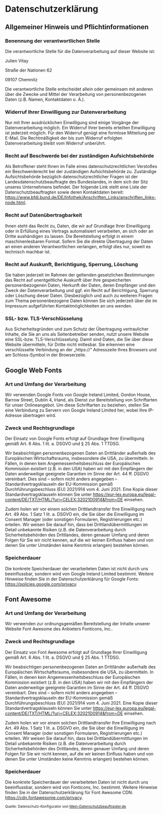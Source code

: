 # Datenschutzerklärung

## Allgemeiner Hinweis und Pflichtinformationen

### Benennung der verantwortlichen Stelle

Die verantwortliche Stelle für die Datenverarbeitung auf dieser Website ist:

Julien Vitay

Straße der Nationen 62

09107 Chemnitz

Die verantwortliche Stelle entscheidet allein oder gemeinsam mit anderen über die Zwecke und Mittel der Verarbeitung von personenbezogenen Daten (z.B. Namen, Kontaktdaten o. Ä.).

### Widerruf Ihrer Einwilligung zur Datenverarbeitung
<p>Nur mit Ihrer ausdrücklichen Einwilligung sind einige Vorgänge der Datenverarbeitung möglich. Ein Widerruf Ihrer bereits erteilten Einwilligung ist jederzeit möglich. Für den Widerruf genügt eine formlose Mitteilung per E-Mail. Die Rechtmäßigkeit der bis zum Widerruf erfolgten Datenverarbeitung bleibt vom Widerruf unberührt.</p>
<h3>Recht auf Beschwerde bei der zuständigen Aufsichtsbehörde</h3>
<p>Als Betroffener steht Ihnen im Falle eines datenschutzrechtlichen Verstoßes ein Beschwerderecht bei der zuständigen Aufsichtsbehörde zu. Zuständige Aufsichtsbehörde bezüglich datenschutzrechtlicher Fragen ist der Landesdatenschutzbeauftragte des Bundeslandes, in dem sich der Sitz unseres Unternehmens befindet. Der folgende Link stellt eine Liste der Datenschutzbeauftragten sowie deren Kontaktdaten bereit: <a href="https://www.bfdi.bund.de/DE/Infothek/Anschriften_Links/anschriften_links-node.html" target="_blank">https://www.bfdi.bund.de/DE/Infothek/Anschriften_Links/anschriften_links-node.html</a>.</p>
<h3>Recht auf Datenübertragbarkeit</h3>
<p>Ihnen steht das Recht zu, Daten, die wir auf Grundlage Ihrer Einwilligung oder in Erfüllung eines Vertrags automatisiert verarbeiten, an sich oder an Dritte aushändigen zu lassen. Die Bereitstellung erfolgt in einem maschinenlesbaren Format. Sofern Sie die direkte Übertragung der Daten an einen anderen Verantwortlichen verlangen, erfolgt dies nur, soweit es technisch machbar ist.</p>
<h3>Recht auf Auskunft, Berichtigung, Sperrung, Löschung</h3>
<p>Sie haben jederzeit im Rahmen der geltenden gesetzlichen Bestimmungen das Recht auf unentgeltliche Auskunft über Ihre gespeicherten personenbezogenen Daten, Herkunft der Daten, deren Empfänger und den Zweck der Datenverarbeitung und ggf. ein Recht auf Berichtigung, Sperrung oder Löschung dieser Daten. Diesbezüglich und auch zu weiteren Fragen zum Thema personenbezogene Daten können Sie sich jederzeit über die im Impressum aufgeführten Kontaktmöglichkeiten an uns wenden.</p>
<h3>SSL- bzw. TLS-Verschlüsselung</h3>
<p>Aus Sicherheitsgründen und zum Schutz der Übertragung vertraulicher Inhalte, die Sie an uns als Seitenbetreiber senden, nutzt unsere Website eine SSL-bzw. TLS-Verschlüsselung. Damit sind Daten, die Sie über diese Website übermitteln, für Dritte nicht mitlesbar. Sie erkennen eine verschlüsselte Verbindung an der „https://“ Adresszeile Ihres Browsers und am Schloss-Symbol in der Browserzeile.</p>

<h2>Google Web Fonts</h2>
<h3>Art und Umfang der Verarbeitung</h3>
<p>Wir verwenden Google Fonts von Google Ireland Limited, Gordon House, Barrow Street, Dublin 4, Irland, als Dienst zur Bereitstellung von Schriftarten für unser Onlineangebot. Um diese Schriftarten zu beziehen, stellen Sie eine Verbindung zu Servern von Google Ireland Limited her, wobei Ihre IP-Adresse übertragen wird.</p>
<h3>Zweck und Rechtsgrundlage</h3>
<p>Der Einsatz von Google Fonts erfolgt auf Grundlage Ihrer Einwilligung gemäß Art. 6 Abs. 1 lit. a. DSGVO und § 25 Abs. 1 TTDSG.</p>
<p>Wir beabsichtigen personenbezogenen Daten an Drittländer außerhalb des Europäischen Wirtschaftsraums, insbesondere die USA, zu übermitteln. In Fällen, in denen kein Angemessenheitsbeschluss der Europäischen Kommission existiert (z.B. in den USA) haben wir mit den Empfängern der Daten anderweitige geeignete Garantien im Sinne der Art. 44 ff. DSGVO vereinbart. Dies sind – sofern nicht anders angegeben – Standardvertragsklauseln der EU-Kommission gemäß Durchführungsbeschluss (EU) 2021/914 vom 4. Juni 2021. Eine Kopie dieser Standardvertragsklauseln können Sie unter <a href="https://eur-lex.europa.eu/legal-content/DE/TXT/HTML/?uri=CELEX:32021D0914&from=DE">https://eur-lex.europa.eu/legal-content/DE/TXT/HTML/?uri=CELEX:32021D0914&from=DE</a> einsehen.</p>
<p>Zudem holen wir vor einem solchen Drittlandtransfer Ihre Einwilligung nach Art. 49 Abs. 1 Satz 1 lit. a. DSGVO ein, die Sie über die Einwilligung im Consent Manager (oder sonstigen Formularen, Registrierungen etc.) erteilen. Wir weisen Sie darauf hin, dass bei Drittlandübermittlungen im Detail unbekannte Risiken (z.B. die Datenverarbeitung durch Sicherheitsbehörden des Drittlandes, deren genauer Umfang und deren Folgen für Sie wir nicht kennen, auf die wir keinen Einfluss haben und von denen Sie unter Umständen keine Kenntnis erlangen) bestehen können.</p>
<h3>Speicherdauer</h3>
<p>Die konkrete Speicherdauer der verarbeiteten Daten ist nicht durch uns beeinflussbar, sondern wird von Google Ireland Limited bestimmt. Weitere Hinweise finden Sie in der Datenschutzerklärung für Google Fonts: <a href="https://policies.google.com/privacy">https://policies.google.com/privacy</a>.</p>

<h2>Font Awesome</h2>
<h3>Art und Umfang der Verarbeitung</h3>
<p>Wir verwenden zur ordnungsgemäßen Bereitstellung der Inhalte unserer Website Font Awesome des Anbieters Fonticons, Inc..</p>
<h3>Zweck und Rechtsgrundlage</h3>
<p>Der Einsatz von Font Awesome erfolgt auf Grundlage Ihrer Einwilligung gemäß Art. 6 Abs. 1 lit. a. DSGVO und § 25 Abs. 1 TTDSG.</p>
<p>Wir beabsichtigen personenbezogenen Daten an Drittländer außerhalb des Europäischen Wirtschaftsraums, insbesondere die USA, zu übermitteln. In Fällen, in denen kein Angemessenheitsbeschluss der Europäischen Kommission existiert (z.B. in den USA) haben wir mit den Empfängern der Daten anderweitige geeignete Garantien im Sinne der Art. 44 ff. DSGVO vereinbart. Dies sind – sofern nicht anders angegeben – Standardvertragsklauseln der EU-Kommission gemäß Durchführungsbeschluss (EU) 2021/914 vom 4. Juni 2021. Eine Kopie dieser Standardvertragsklauseln können Sie unter <a href="https://eur-lex.europa.eu/legal-content/DE/TXT/HTML/?uri=CELEX:32021D0914&from=DE">https://eur-lex.europa.eu/legal-content/DE/TXT/HTML/?uri=CELEX:32021D0914&from=DE</a> einsehen.</p>
<p>Zudem holen wir vor einem solchen Drittlandtransfer Ihre Einwilligung nach Art. 49 Abs. 1 Satz 1 lit. a. DSGVO ein, die Sie über die Einwilligung im Consent Manager (oder sonstigen Formularen, Registrierungen etc.) erteilen. Wir weisen Sie darauf hin, dass bei Drittlandübermittlungen im Detail unbekannte Risiken (z.B. die Datenverarbeitung durch Sicherheitsbehörden des Drittlandes, deren genauer Umfang und deren Folgen für Sie wir nicht kennen, auf die wir keinen Einfluss haben und von denen Sie unter Umständen keine Kenntnis erlangen) bestehen können.</p>
<h3>Speicherdauer</h3>
<p>Die konkrete Speicherdauer der verarbeiteten Daten ist nicht durch uns beeinflussbar, sondern wird von Fonticons, Inc. bestimmt. Weitere Hinweise finden Sie in der Datenschutzerklärung für Font Awesome CDN: <a href="https://cdn.fontawesome.com/privacy">https://cdn.fontawesome.com/privacy</a>.</p>

<p><small>Quelle: Datenschutz-Konfigurator von <a href="https://www.mein-datenschutzbeauftragter.de" target="_blank">Mein-Datenschutzbeauftragter.de</a></small></p>